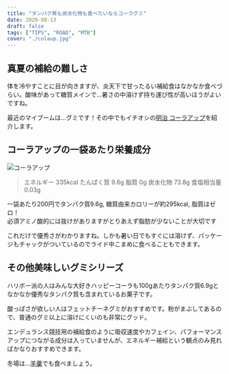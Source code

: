 ```yaml
---
title: "タンパク質も炭水化物も食べたいならコーラグミ"
date: 2020-08-13
draft: false
tags: ["TIPS", "ROAD", "MTB"]
cover: "./colaup.jpg"
---
```


## 真夏の補給の難しさ

体を冷やすことに目が向きますが、炎天下で甘ったるい補給食はなかなか食べづらい。酸味があって糖質メインで…暑さの中溶けず持ち運び性が高いほうがよいですね。

最近のマイブームは…グミです！その中でもイチオシの[明治 コーラアップ](https://www.amazon.co.jp/dp/B00K6C79EM/?tag=gensobunya-22)を紹介します。

## コーラアップの一袋あたり栄養成分

![コーラアップ](./colaup.jpg)

> エネルギー 335kcal
> たんぱく質 9.6g
> 脂質 0g
> 炭水化物 73.8g
> 食塩相当量 0.03g

一袋あたり200円でタンパク質9.6g, 糖質由来カロリーが約295kcal, 脂質はゼロ！\
必須アミノ酸的には抜けがありますがとりあえず脂肪が少ないことが大切です

これだけで優秀さがわかりますね。しかも暑い日でもすぐには溶けず、パッケージもチャックがついているのでライド中こまめに食べることもできます。

<Amzn asin="B00K6C79EM">

## その他美味しいグミシリーズ

ハリボー派の人はみんな大好きハッピーコーラも100gあたりタンパク質6.9gとなかなか優秀なタンパク質も含まれているお菓子です。

<Amzn asin="B000QUR7BY">

酸っぱさが欲しい人はフェットチーネグミがおすすめです。粉がまぶしてあるので、普通のグミ以上に溶けにくいのも非常にグッド。

<Amzn asin="B00W0MNIAA">

エンデュランス競技用の補給食のように吸収速度やカフェイン、パフォーマンスアップにつながる成分は入っていませんが、エネルギー補給という観点のみ見ればかなりおすすめできます。

冬場は…[羊羹](https://www.amazon.co.jp/dp/B07573LT4N/?tag=gensobunya-22)でも食べましょう。
